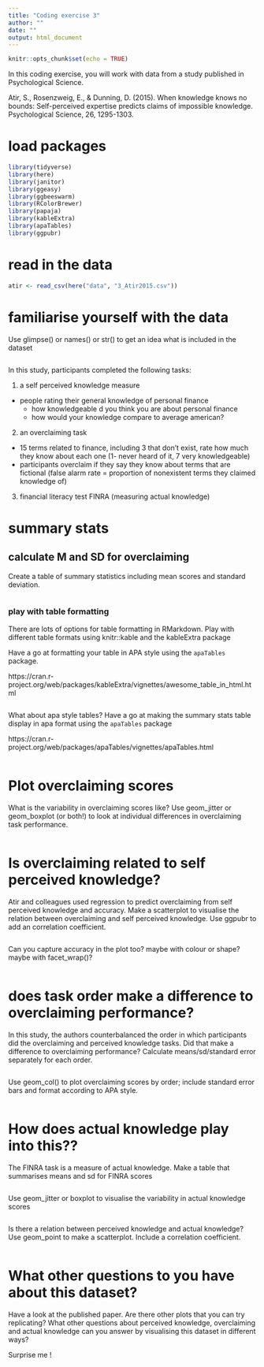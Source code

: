 ```yaml
---
title: "Coding exercise 3"
author: ""
date: ""
output: html_document
---
```


```r
knitr::opts_chunk$set(echo = TRUE)
```

In this coding exercise, you will work with data from a study published in Psychological Science. 

Atir, S., Rosenzweig, E., & Dunning, D. (2015). When knowledge knows no bounds: Self-perceived expertise predicts claims of impossible knowledge. Psychological Science, 26, 1295-1303.

# load packages

```r
library(tidyverse)
library(here)
library(janitor)
library(ggeasy)
library(ggbeeswarm)
library(RColorBrewer)
library(papaja)
library(kableExtra)
library(apaTables)
library(ggpubr)
```

# read in the data

```r
atir <- read_csv(here("data", "3_Atir2015.csv"))   
```

# familiarise yourself with the data

Use glimpse() or names() or str() to get an idea what is included in the dataset

```r

```

In this study, participants completed the following tasks: 

1. a self perceived knowledge measure
- people rating their general knowledge of personal finance
  + how knowledgeable d you think you are about personal finance
  + how would your knowledge compare to average american?

2. an overclaiming task
- 15 terms related to finance, including 3 that don't exist, rate how much they know about each one (1- never heard of it, 7 very knowledgeable)
- participants overclaim if they say they know about terms that are fictional (false alarm rate = proportion of nonexistent terms they claimed knowledge of)

3. financial literacy test FINRA (measuring actual knowledge)

# summary stats

## calculate M and SD for overclaiming

Create a table of summary statistics including mean scores and standard deviation. 

```r

```

### play with table formatting

There are lots of options for table formatting in RMarkdown. Play with different table formats using knitr::kable and the kableExtra package

Have a go at formatting your table in APA style using the `apaTables` package. 

https://cran.r-project.org/web/packages/kableExtra/vignettes/awesome_table_in_html.html

```r


```

What about apa style tables? Have a go at making the summary stats table display in apa format using the `apaTables` package

https://cran.r-project.org/web/packages/apaTables/vignettes/apaTables.html

```r

```

# Plot overclaiming scores 

What is the variability in overclaiming scores like? Use geom_jitter or geom_boxplot (or both!) to look at individual differences in overclaiming task performance. 

```r

```

# Is overclaiming related to self perceived knowledge?

Atir and colleagues used regression to predict overclaiming from self perceived knowledge and accuracy. Make a scatterplot to visualise the relation between overclaiming and self perceived knowledge. Use ggpubr to add an correlation coefficient.  

```r

```

Can you capture accuracy in the plot too? maybe with colour or shape? maybe with facet_wrap()? 

```r


```

# does task order make a difference to overclaiming performance?

In this study, the authors counterbalanced the order in which participants did the overclaiming and perceived knowledge tasks. Did that make a difference to overclaiming performance? Calculate means/sd/standard error separately for each order. 

```r


```

Use geom_col() to plot overclaiming scores by order; include standard error bars and format according to APA style. 

```r

```


# How does actual knowledge play into this??

The FINRA task is a measure of actual knowledge. Make a table that summarises means and sd for FINRA scores

```r

```

Use geom_jitter or boxplot to visualise the variability in actual knowledge scores

```r

```

Is there a relation between perceived knowledge and actual knowledge? Use geom_point to make a scatterplot. Include a correlation coefficient. 

```r


```

# What other questions to you have about this dataset?

Have a look at the published paper. Are there other plots that you can try replicating? What other questions about perceived knowledge, overclaiming and actual knowledge can you answer by visualising this dataset in different ways?

Surprise me !


